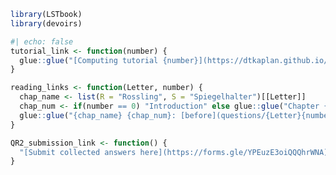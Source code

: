 <!-- Load packages, etc. -->

```r
library(LSTbook)
library(devoirs)
```

```r
#| echo: false
tutorial_link <- function(number) {
  glue::glue("[Computing tutorial {number}](https://dtkaplan.github.io/QR2-computing/tutorial-{number}.html). Read before class session.")
}

reading_links <- function(Letter, number) {
  chap_name <- list(R = "Rossling", S = "Spiegelhalter")[[Letter]]
  chap_num <- if(number == 0) "Introduction" else glue::glue("Chapter {number}")
  glue::glue("{chap_name} {chap_num}: [before](questions/{Letter}{number}-before.html) &  [follow-up](questions/{Letter}{number}-after.html)")
}
```

<!-- Submission link -->

```r
QR2_submission_link <- function() {
  "[Submit collected answers here](https://forms.gle/YPEuzE3oiQQQhrWNA)"
}
```
